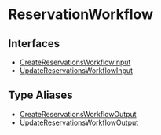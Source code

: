 
# ReservationWorkflow

## Interfaces

- [CreateReservationsWorkflowInput](ReservationWorkflow/interfaces/types.WorkflowTypes.ReservationWorkflow.CreateReservationsWorkflowInput.mdx)
- [UpdateReservationsWorkflowInput](ReservationWorkflow/interfaces/types.WorkflowTypes.ReservationWorkflow.UpdateReservationsWorkflowInput.mdx)

## Type Aliases

- [CreateReservationsWorkflowOutput](ReservationWorkflow/types/types.WorkflowTypes.ReservationWorkflow.CreateReservationsWorkflowOutput.mdx)
- [UpdateReservationsWorkflowOutput](ReservationWorkflow/types/types.WorkflowTypes.ReservationWorkflow.UpdateReservationsWorkflowOutput.mdx)
